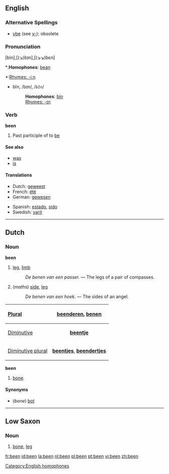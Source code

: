 ==English==

{{rank|who|said|would|46|been|will|no|them}}

===Alternative Spellings===
*[[ybe]] (see [[y-]]); obsolete

===Pronunciation===
[bin],[(↘)bɪn],[(↘↘)bɛn]
*:'''Homophones''': [[bean]] [[Category:English homophones]]
*:[[Rhymes:English:-iːn|Rhymes: -iːn]]
*bĭn, /bɪn/, /<tt>bIn</tt>/
*:'''Homophones''': [[bin]]
*:[[Rhymes:English:-ɪn|Rhymes: -ɪn]]

===Verb===
'''been''' 
# Past participle of to [[be]]

====See also====
*[[was]]
*[[is]]

====Translations====
{{top}}
* Dutch: [[geweest]]
* French: [[été]]
* German: [[gewesen]]
{{mid}}
* Spanish: [[estado]], [[sido]]
* Swedish: [[varit]]
{{bottom}}

----
==Dutch==

===Noun===
{{nl-noun|benen|beentje}}
'''been''' {{n}}
# [[leg]], [[limb]]
#: ''De benen van een passer.'' &mdash; The legs of a pair of compasses.
# (''maths'') [[side]], [[leg]]
#: ''De benen van een hoek.'' &mdash; The sides of an angel.

{| style="float:right; margin-bottom:1em; margin-left:1em; border: 1px solid #AAAAAA; font-size:90%; border-collapse:collapse;" cellpadding="3" rules="all"
|-
!bgcolor=#FFFFE0 align=left|[[plural|Plural]]
|align=center|'''[[beenderen]]''', '''[[benen]]'''
|-
!bgcolor=#FFFFE0 align=left|[[diminutive|Diminutive]]
|align=center|'''[[beentje]]'''
|-
!bgcolor=#FFFFE0 align=left|[[diminutive|Diminutive plural]]
|align=center|'''[[beentjes]]''', '''[[beendertjes]]'''
|}
'''been''' {{n}}
# [[bone]].

====Synonyms====
* (''bone'') [[bot]]

----

==Low Saxon==

===Noun===
# [[bone]], [[leg]]

[[fr:been]]
[[id:been]]
[[la:been]]
[[nl:been]]
[[pl:been]]
[[pt:been]]
[[vi:been]]
[[zh:been]]